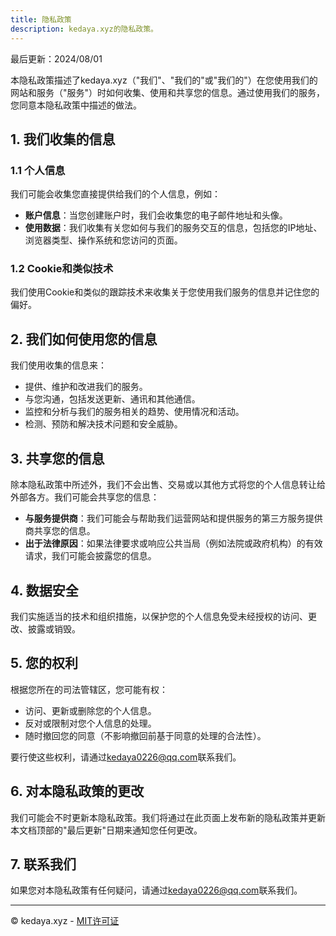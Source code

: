 ```yaml
---
title: 隐私政策
description: kedaya.xyz的隐私政策。
---
```


最后更新：2024/08/01

本隐私政策描述了kedaya.xyz（"我们"、"我们的"或"我们的"）在您使用我们的网站和服务（"服务"）时如何收集、使用和共享您的信息。通过使用我们的服务，您同意本隐私政策中描述的做法。

## 1. 我们收集的信息

### 1.1 个人信息
我们可能会收集您直接提供给我们的个人信息，例如：
- **账户信息**：当您创建账户时，我们会收集您的电子邮件地址和头像。
- **使用数据**：我们收集有关您如何与我们的服务交互的信息，包括您的IP地址、浏览器类型、操作系统和您访问的页面。

### 1.2 Cookie和类似技术
我们使用Cookie和类似的跟踪技术来收集关于您使用我们服务的信息并记住您的偏好。

## 2. 我们如何使用您的信息

我们使用收集的信息来：
- 提供、维护和改进我们的服务。
- 与您沟通，包括发送更新、通讯和其他通信。
- 监控和分析与我们的服务相关的趋势、使用情况和活动。
- 检测、预防和解决技术问题和安全威胁。

## 3. 共享您的信息

除本隐私政策中所述外，我们不会出售、交易或以其他方式将您的个人信息转让给外部各方。我们可能会共享您的信息：
- **与服务提供商**：我们可能会与帮助我们运营网站和提供服务的第三方服务提供商共享您的信息。
- **出于法律原因**：如果法律要求或响应公共当局（例如法院或政府机构）的有效请求，我们可能会披露您的信息。

## 4. 数据安全

我们实施适当的技术和组织措施，以保护您的个人信息免受未经授权的访问、更改、披露或销毁。

## 5. 您的权利

根据您所在的司法管辖区，您可能有权：
- 访问、更新或删除您的个人信息。
- 反对或限制对您个人信息的处理。
- 随时撤回您的同意（不影响撤回前基于同意的处理的合法性）。

要行使这些权利，请通过[kedaya0226@qq.com](mailto:kedaya0226@qq.com)联系我们。

## 6. 对本隐私政策的更改

我们可能会不时更新本隐私政策。我们将通过在此页面上发布新的隐私政策并更新本文档顶部的"最后更新"日期来通知您任何更改。

## 7. 联系我们

如果您对本隐私政策有任何疑问，请通过[kedaya0226@qq.com](mailto:kedaya0226@qq.com)联系我们。

---

© kedaya.xyz - [MIT许可证](/LICENSE.md)